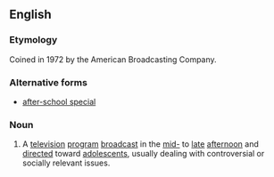 {{also|after-school special}}
==English==
{{wikipedia}}

===Etymology===
Coined in 1972 by the American Broadcasting Company.

===Alternative forms===
* [[after-school special]]

===Noun===
{{en-noun}}

# {{lb|en|US}} A [[television]] [[program]] [[broadcast]] in the [[mid-]] to [[late]] [[afternoon]] and [[direct]]ed toward [[adolescent]]s, usually dealing with controversial or socially relevant issues.